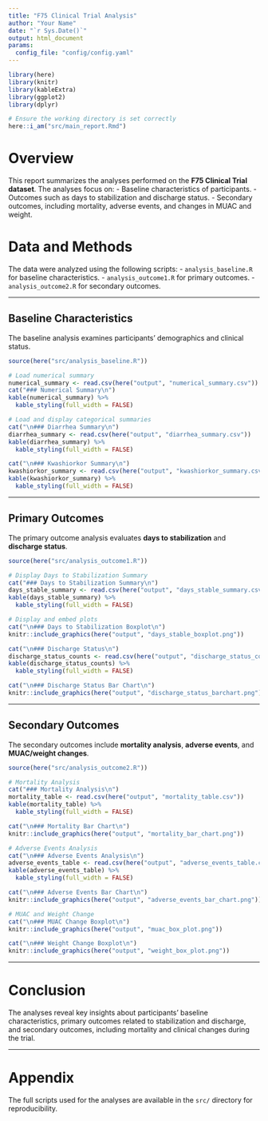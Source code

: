 ```yaml
---
title: "F75 Clinical Trial Analysis"
author: "Your Name"
date: "`r Sys.Date()`"
output: html_document
params:
  config_file: "config/config.yaml"
---
```


```r
library(here)
library(knitr)
library(kableExtra)
library(ggplot2)
library(dplyr)

# Ensure the working directory is set correctly
here::i_am("src/main_report.Rmd")
```

# Overview

This report summarizes the analyses performed on the **F75 Clinical Trial dataset**. The analyses focus on:
- Baseline characteristics of participants.
- Outcomes such as days to stabilization and discharge status.
- Secondary outcomes, including mortality, adverse events, and changes in MUAC and weight.

# Data and Methods

The data were analyzed using the following scripts:
- `analysis_baseline.R` for baseline characteristics.
- `analysis_outcome1.R` for primary outcomes.
- `analysis_outcome2.R` for secondary outcomes.

---

## Baseline Characteristics

The baseline analysis examines participants' demographics and clinical status.

```r
source(here("src/analysis_baseline.R"))

# Load numerical summary
numerical_summary <- read.csv(here("output", "numerical_summary.csv"))
cat("### Numerical Summary\n")
kable(numerical_summary) %>%
  kable_styling(full_width = FALSE)

# Load and display categorical summaries
cat("\n### Diarrhea Summary\n")
diarrhea_summary <- read.csv(here("output", "diarrhea_summary.csv"))
kable(diarrhea_summary) %>%
  kable_styling(full_width = FALSE)

cat("\n### Kwashiorkor Summary\n")
kwashiorkor_summary <- read.csv(here("output", "kwashiorkor_summary.csv"))
kable(kwashiorkor_summary) %>%
  kable_styling(full_width = FALSE)
```

---

## Primary Outcomes

The primary outcome analysis evaluates **days to stabilization** and **discharge status**.

```r
source(here("src/analysis_outcome1.R"))

# Display Days to Stabilization Summary
cat("### Days to Stabilization Summary\n")
days_stable_summary <- read.csv(here("output", "days_stable_summary.csv"))
kable(days_stable_summary) %>%
  kable_styling(full_width = FALSE)

# Display and embed plots
cat("\n### Days to Stabilization Boxplot\n")
knitr::include_graphics(here("output", "days_stable_boxplot.png"))

cat("\n### Discharge Status\n")
discharge_status_counts <- read.csv(here("output", "discharge_status_counts.csv"))
kable(discharge_status_counts) %>%
  kable_styling(full_width = FALSE)

cat("\n### Discharge Status Bar Chart\n")
knitr::include_graphics(here("output", "discharge_status_barchart.png"))
```

---

## Secondary Outcomes

The secondary outcomes include **mortality analysis**, **adverse events**, and **MUAC/weight changes**.

```r
source(here("src/analysis_outcome2.R"))

# Mortality Analysis
cat("### Mortality Analysis\n")
mortality_table <- read.csv(here("output", "mortality_table.csv"))
kable(mortality_table) %>%
  kable_styling(full_width = FALSE)

cat("\n### Mortality Bar Chart\n")
knitr::include_graphics(here("output", "mortality_bar_chart.png"))

# Adverse Events Analysis
cat("\n### Adverse Events Analysis\n")
adverse_events_table <- read.csv(here("output", "adverse_events_table.csv"))
kable(adverse_events_table) %>%
  kable_styling(full_width = FALSE)

cat("\n### Adverse Events Bar Chart\n")
knitr::include_graphics(here("output", "adverse_events_bar_chart.png"))

# MUAC and Weight Change
cat("\n### MUAC Change Boxplot\n")
knitr::include_graphics(here("output", "muac_box_plot.png"))

cat("\n### Weight Change Boxplot\n")
knitr::include_graphics(here("output", "weight_box_plot.png"))
```

---

# Conclusion

The analyses reveal key insights about participants' baseline characteristics, primary outcomes related to stabilization and discharge, and secondary outcomes, including mortality and clinical changes during the trial.

---

# Appendix

The full scripts used for the analyses are available in the `src/` directory for reproducibility.
